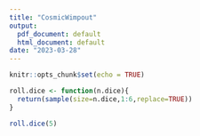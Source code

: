 ```yaml
---
title: "CosmicWimpout"
output:
  pdf_document: default
  html_document: default
date: "2023-03-28"
---
```


```r
knitr::opts_chunk$set(echo = TRUE)
```


```r
roll.dice <- function(n.dice){
  return(sample(size=n.dice,1:6,replace=TRUE))
}
```

```r
roll.dice(5)
```






















